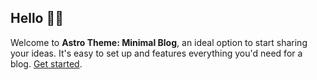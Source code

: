 ## Hello 👋🏻

Welcome to **Astro Theme: Minimal Blog**, an ideal option to start sharing your ideas. It's easy to set up and features everything you'd need for a blog. [Get started](/introducing-astro-theme-minimal-blog).